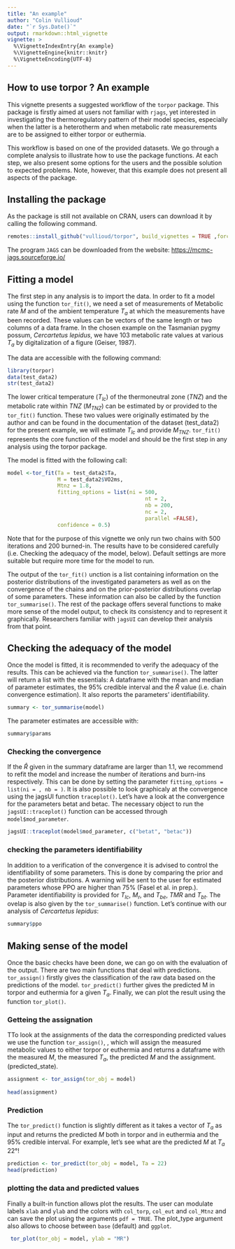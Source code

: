 ```yaml
---
title: "An example"
author: "Colin Vullioud"
date: "`r Sys.Date()`"
output: rmarkdown::html_vignette
vignette: >
  %\VignetteIndexEntry{An example}
  %\VignetteEngine{knitr::knitr}
  %\VignetteEncoding{UTF-8}
---
```


## How to use torpor ? An example

This vignette presents a suggested workflow of the `torpor` package. This package is firstly aimed at users not familiar with `rjags`, yet interested in investigating the thermoregulatory pattern of their model species, especially when the latter is a heterotherm and when metabolic rate measurements are to be assigned to either torpor or euthermia.

This workflow is based on one of the provided datasets. We go through a complete analysis to illustrate how to use the package functions. At each step, we also present some options for the users and the possible solution to expected problems. Note, however, that this example does not present all aspects of the package.

## Installing the package
As the package is still not available on CRAN, users can download it by calling the following command.
```r
remotes::install_github("vullioud/torpor", build_vignettes = TRUE ,force=TRUE)
```

The program `JAGS` can be downloaded from the website: [https://mcmc-jags.sourceforge.io/](https://mcmc-jags.sourceforge.io/) 


## Fitting a model  
The first step in any analysis is to import the data. In order to fit a model using the function `tor_fit()`, we need a set of measurements of Metabolic rate $M$ and of the ambient temperature $T_a$ at which the measurements have been recorded. These values can be vectors of the same length or two columns of a data frame. In the chosen example on the Tasmanian pygmy possum, *Cercartetus lepidus*, we have 103 metabolic rate values at various $T_a$ by digitalization of a figure (Geiser, 1987).

The data are accessible with the following command: 
```r
library(torpor)
data(test_data2)
str(test_data2)
``` 
The lower critical temperature ($T_{lc}$) of the thermoneutral zone ($TNZ$) and the metabolic rate within $TNZ$ ($M_{TNZ}$)  can be estimated by or provided to the `tor_fit()` function. These two values were originally estimated by the author and can be found in the documentation of the dataset (test_data2) for the present example, we will estimate $T_{lc}$ and provide $M_{TNZ}$.
`tor_fit()` represents the core function of the model and should be the first step in any analysis using the torpor package. 

The model is fitted with the following call: 

```r
model <-tor_fit(Ta = test_data2$Ta, 
                M = test_data2$VO2ms,
                Mtnz = 1.8,
                fitting_options = list(ni = 500,
                                            nt = 2,
                                            nb = 200,
                                            nc = 2,
                                            parallel =FALSE), 
                confidence = 0.5)
```
Note that for the purpose of this vignette we only run two chains with 500 iterations and 200 burned-in. The results have to be considered carefully (i.e. Checking the adequacy of the model, below). Default settings are more suitable but require more time for the model to run.

The output of the `tor_fit()` unction is a list containing information on the posterior distributions of the investigated parameters as well as on the convergence of the chains and on the prior-posterior distributions overlap of some parameters. These information can also be called by the function  `tor_summarise()`. The rest of the package offers several functions to make more sense of the model output, to check its consistency and to represent it graphically. Researchers familiar with `jagsUI` can develop their analysis from that point.

## Checking the adequacy of the model 

Once the model is fitted, it is recommended to verify the adequacy of the results. This can be achieved via the function `tor_summarise()`. The latter will return a list with the essentials: A dataframe with the mean and median of parameter estimates, the 95% credible interval and the $\hat{R}$ value (i.e. chain convergence estimation). It also reports the parameters’ identifiability.

```r
summary <- tor_summarise(model)
```

The parameter estimates are accessible with: 

```r
summary$params
```

### Checking the convergence
If the $\hat{R}$ given in the summary dataframe are larger than 1.1, we recommend to refit the model and increase the number of iterations and burn-ins respectively. This can be done by setting the parameter  `fitting_options = list(ni = , nb = )`. It is also possible to look graphicaly at the convergence using the jagsUI function `traceplot()`. Let’s have a look at the convergence for the parameters betat and betac. The necessary object to run the `jagsUI::traceplot()` function can be accessed through `model$mod_parameter`.

```r
jagsUI::traceplot(model$mod_parameter, c("betat", "betac"))

```

### checking the parameters identifiability 
In addition to a verification of the convergence it is advised to control the identifiability of some parameters. This is done by comparing the prior and the posterior distributions. A warning will be sent to the user for estimated parameters whose PPO are higher than 75% (Fasel et al. in prep.). Parameter identifiability is provided for $T_{lc}$, $M_r$, and $T_{be}$, $TMR$ and $T_{bt}$. The ovelap is also given by the `tor_summarise()` function. Let’s continue with our analysis of *Cercartetus lepidus*:

```r
summary$ppo
``` 

## Making sense of the model 

Once the basic checks have been done, we can go on with the evaluation of the output. There are two main functions that deal with predictions. `tor_assign()` firstly gives the classification of the raw data based on the predictions of the model. `tor_predict()` further gives the predicted M in torpor and euthermia for a given $T_a$. Finally, we can plot the result using the function `tor_plot()`.

### Getteing the assignation  
TTo look at the assignments of the data the corresponding predicted values we use the function `tor_assign()`,  , which will assign the measured metabolic values to either torpor or euthermia  and returns a dataframe with the measured $M$, the measured $T_a$, the predicted $M$ and the assignment. (predicted_state).

```r
assignment <- tor_assign(tor_obj = model)
 
head(assignment)
```

### Prediction 
The `tor_predict()`  function is slightly different as it takes a vector of $T_a$ as input and returns the predicted  $M$ both in torpor and in euthermia and the 95% credible interval. For example,  let’s see what are the predicted $M$ at $T_a$ 22°!

```r
prediction <- tor_predict(tor_obj = model, Ta = 22)
head(prediction)
```

### plotting the data and predicted values 
Finally a built-in function allows plot the results. The user can modulate labels `xlab` and `ylab` and the colors with `col_torp`, `col_eut` and `col_Mtnz` and can save the plot using the arguments `pdf = TRUE`. The plot_type argument also allows to choose between `base` (default) and `ggplot`.

```r
 tor_plot(tor_obj = model, ylab = "MR")

```





